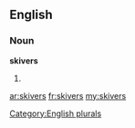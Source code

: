 ==English==

===Noun===
'''skivers'''

# {{plural of|[[skiver]]}}

[[Category:English plurals]]

[[ar:skivers]]
[[fr:skivers]]
[[my:skivers]]